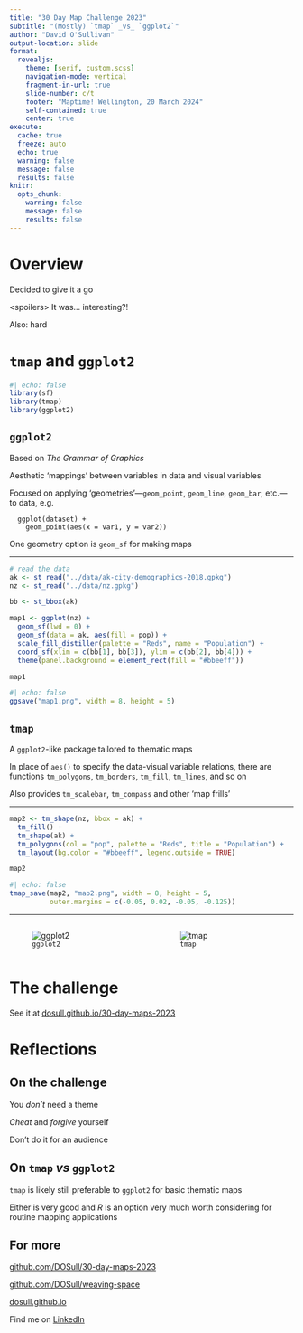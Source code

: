 ```yaml
---
title: "30 Day Map Challenge 2023"
subtitle: "(Mostly) `tmap` _vs_ `ggplot2`"
author: "David O'Sullivan"
output-location: slide
format: 
  revealjs:
    theme: [serif, custom.scss]
    navigation-mode: vertical
    fragment-in-url: true
    slide-number: c/t
    footer: "Maptime! Wellington, 20 March 2024"
    self-contained: true
    center: true
execute: 
  cache: true
  freeze: auto
  echo: true
  warning: false
  message: false
  results: false
knitr:
  opts_chunk: 
    warning: false
    message: false
    results: false
---
```


# Overview {.smaller}
 
Decided to give it a go
 
&lt;spoilers&gt; It was... interesting?!
 
Also: hard

# `tmap` and `ggplot2` {.smaller}

```r
#| echo: false
library(sf)
library(tmap)
library(ggplot2)
```

## `ggplot2`
Based on _The Grammar of Graphics_

Aesthetic 'mappings' between variables in data and visual variables

Focused on applying 'geometries'&mdash;`geom_point`, `geom_line`, `geom_bar`, etc.&mdash;to data, e.g.

      ggplot(dataset) +
        geom_point(aes(x = var1, y = var2))

One geometry option is `geom_sf` for making maps

---
  
```r
# read the data
ak <- st_read("../data/ak-city-demographics-2018.gpkg")
nz <- st_read("../data/nz.gpkg")

bb <- st_bbox(ak)

map1 <- ggplot(nz) + 
  geom_sf(lwd = 0) +
  geom_sf(data = ak, aes(fill = pop)) +
  scale_fill_distiller(palette = "Reds", name = "Population") +
  coord_sf(xlim = c(bb[1], bb[3]), ylim = c(bb[2], bb[4])) +
  theme(panel.background = element_rect(fill = "#bbeeff"))

map1
```

```r
#| echo: false
ggsave("map1.png", width = 8, height = 5)
```

## `tmap`
 
A `ggplot2`-like package tailored to thematic maps
 
In place of `aes()` to specify the data-visual variable relations, there are functions `tm_polygons`, `tm_borders`, `tm_fill`, `tm_lines`, and so on
 
Also provides `tm_scalebar`, `tm_compass` and other 'map frills'

---

```r
map2 <- tm_shape(nz, bbox = ak) +
  tm_fill() +
  tm_shape(ak) +
  tm_polygons(col = "pop", palette = "Reds", title = "Population") +
  tm_layout(bg.color = "#bbeeff", legend.outside = TRUE)

map2
```

```r
#| echo: false
tmap_save(map2, "map2.png", width = 8, height = 5, 
          outer.margins = c(-0.05, 0.02, -0.05, -0.125))
```

---

:::: {.columns}
::: {.column width="50%"}
![`ggplot2`](map1.png)
:::

:::{.column width="50%"}
![`tmap`](map2.png)
:::
::::

# The challenge {.smaller}
See it at [dosull.github.io/30-day-maps-2023](https://dosull.github.io/30-day-maps-2023)

## {background-iframe="https://dosull.github.io/30-day-maps-2023"  background-interactive=True}

# Reflections {.smaller}

## On the challenge
 
You _don't_ need a theme
 
_Cheat_ and _forgive_ yourself
 
Don't do it for an audience

## On `tmap` _vs_ `ggplot2`
 
`tmap` is likely still preferable to `ggplot2` for basic thematic maps
 
Either is very good and _R_ is an option very much worth considering for routine mapping applications

## For more
 
[github.com/DOSull/30-day-maps-2023](https://github.com/DOSull/30-day-maps-2023)
 
[github.com/DOSull/weaving-space](https://github.com/DOSull/weaving-space)
 
[dosull.github.io](https://dosull.github.io)
 
Find me on [LinkedIn](https://www.linkedin.com/in/david-o-sullivan-1b8a901b7/)
